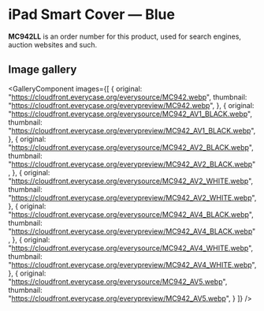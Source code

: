 
# iPad Smart Cover — Blue

<Callout type='info' emoji='👉🏻'>**MC942LL** is an order number for this product, used for search engines, auction websites and such.</Callout>

## Image gallery

<GalleryComponent
    images={[
      {
        original: "https://cloudfront.everycase.org/everysource/MC942.webp",
        thumbnail: "https://cloudfront.everycase.org/everypreview/MC942.webp",
      },
      {
        original: "https://cloudfront.everycase.org/everysource/MC942_AV1_BLACK.webp",
        thumbnail: "https://cloudfront.everycase.org/everypreview/MC942_AV1_BLACK.webp",
      },
      {
        original: "https://cloudfront.everycase.org/everysource/MC942_AV2_BLACK.webp",
        thumbnail: "https://cloudfront.everycase.org/everypreview/MC942_AV2_BLACK.webp",
      },
      {
        original: "https://cloudfront.everycase.org/everysource/MC942_AV2_WHITE.webp",
        thumbnail: "https://cloudfront.everycase.org/everypreview/MC942_AV2_WHITE.webp",
      },
      {
        original: "https://cloudfront.everycase.org/everysource/MC942_AV4_BLACK.webp",
        thumbnail: "https://cloudfront.everycase.org/everypreview/MC942_AV4_BLACK.webp",
      },
      {
        original: "https://cloudfront.everycase.org/everysource/MC942_AV4_WHITE.webp",
        thumbnail: "https://cloudfront.everycase.org/everypreview/MC942_AV4_WHITE.webp",
      },
      {
        original: "https://cloudfront.everycase.org/everysource/MC942_AV5.webp",
        thumbnail: "https://cloudfront.everycase.org/everypreview/MC942_AV5.webp",
      }
    ]}
  />
